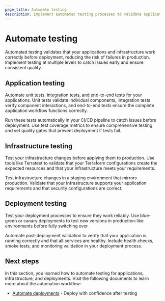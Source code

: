 ```yaml
---
page_title: Automate testing
description: Implement automated testing processes to validate application functionality, infrastructure changes, and deployment readiness before production.
---
```


# Automate testing

Automated testing validates that your applications and infrastructure work correctly before deployment, reducing the risk of failures in production. Implement testing at multiple levels to catch issues early and ensure consistent quality.

## Application testing

Automate unit tests, integration tests, and end-to-end tests for your applications. Unit tests validate individual components, integration tests verify component interactions, and end-to-end tests ensure the complete application workflow functions correctly.

Run these tests automatically in your CI/CD pipeline to catch issues before deployment. Use test coverage metrics to ensure comprehensive testing and set quality gates that prevent deployment if tests fail.

## Infrastructure testing

Test your infrastructure changes before applying them to production. Use tools like Terratest to validate that your Terraform configurations create the expected resources and that your infrastructure meets your requirements.

Test infrastructure changes in a staging environment that mirrors production. Validate that your infrastructure supports your application requirements and that security configurations are correct.

## Deployment testing

Test your deployment processes to ensure they work reliably. Use blue-green or canary deployments to test new versions in production-like environments before fully switching over.

Automate post-deployment validation to verify that your application is running correctly and that all services are healthy. Include health checks, smoke tests, and monitoring validation in your deployment process.

## Next steps

In this section, you learned how to automate testing for applications, infrastructure, and deployments. Visit the following documents to learn more about the automation workflow:

- [Automate deployments](/well-architected-framework/define-and-automate-processes/automate/deployments) - Deploy with confidence after testing